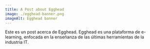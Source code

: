 ```yaml
---
title: A Post about Egghead
image: ./egghead-banner.png
imageAlt: Egghead banner
---
```


Este es un post acerca de Egghead.
Egghead es una plataforma de e-learning, enfocada en la enseñanza de las últimas herramientas
de la industria IT.
